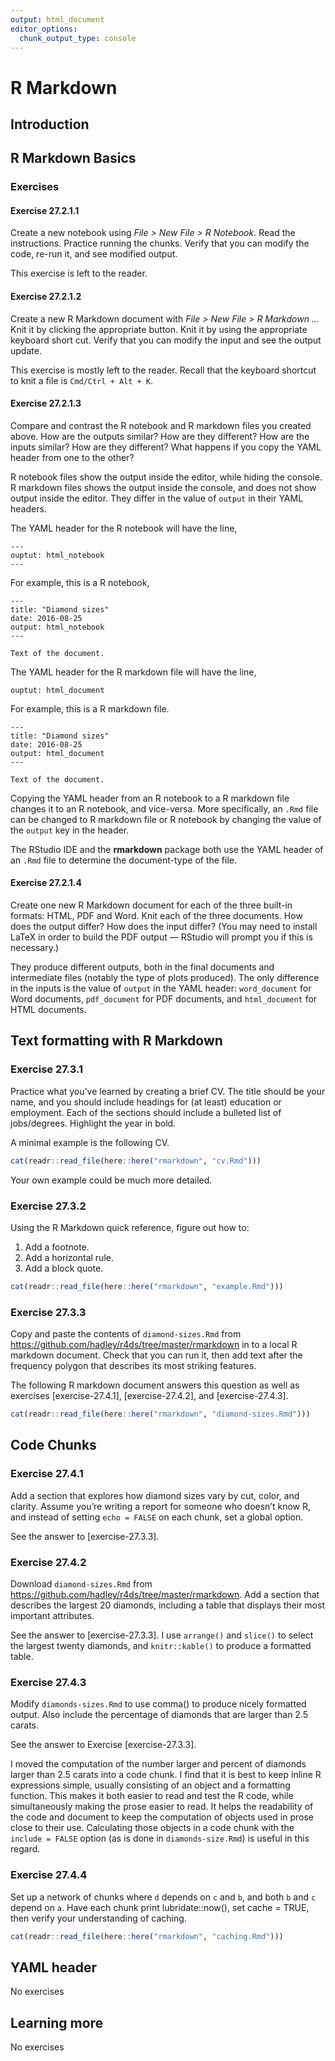 ```yaml
---
output: html_document
editor_options:
  chunk_output_type: console
---
```


# R Markdown

## Introduction

## R Markdown Basics

### Exercises

#### Exercise <span class="exercise-number">27.2.1.1</span> {.unnumbered .exercise}

<div class="question">

Create a new notebook using *File > New File > R Notebook*. Read the instructions. Practice running the chunks. Verify that you can modify the code, re-run it, and see modified output.

</div>

<div class="answer">

This exercise is left to the reader.

</div>

#### Exercise <span class="exercise-number">27.2.1.2</span> {.unnumbered .exercise}

<div class="question">
Create a new R Markdown document with *File > New File > R Markdown ...* Knit it by clicking the appropriate button. Knit it by using the appropriate keyboard short cut. Verify that you can modify the input and see the output update.
</div>

<div class="answer">

This exercise is mostly left to the reader.
Recall that the keyboard shortcut to knit a file is `Cmd/Ctrl + Alt + K`.

</div>

#### Exercise <span class="exercise-number">27.2.1.3</span> {.unnumbered .exercise}

<div class="question">
Compare and contrast the R notebook and R markdown files you created above. How are the outputs similar? How are they different? How are the inputs similar? How are they different? What happens if you copy the YAML header from one to the other?
</div>

<div class="answer">

R notebook files show the output inside the editor, while hiding the console. R markdown files shows the output inside the console, and does not show output inside the editor.
They differ in the value of `output` in their YAML headers.

The YAML header for the R notebook will have the line,
```
---
ouptut: html_notebook
---
```
For example, this is a R notebook,
```
---
title: "Diamond sizes"
date: 2016-08-25
output: html_notebook
---

Text of the document.
```

The YAML header for the R markdown file will have the line,
```
ouptut: html_document
```
For example, this is a R markdown file.
```
---
title: "Diamond sizes"
date: 2016-08-25
output: html_document
---

Text of the document.
```

Copying the YAML header from an R notebook to a R markdown file changes it to an R notebook, and vice-versa.
More specifically, an `.Rmd` file can be changed to R markdown file or R notebook by changing the value of the `output` key in the header.

The RStudio IDE and the **rmarkdown** package both use the YAML header of an `.Rmd` file to determine the document-type of the file.

</div>

#### Exercise <span class="exercise-number">27.2.1.4</span> {.unnumbered .exercise}

<div class="question">

Create one new R Markdown document for each of the three built-in formats:
HTML, PDF and Word. Knit each of the three documents. How does the output
differ? How does the input differ? (You may need to install LaTeX in order to
build the PDF output — RStudio will prompt you if this is necessary.)

</div>

<div class="answer">

They produce different outputs, both in the final documents and intermediate
files (notably the type of plots produced). The only difference in the inputs
is the value of `output` in the YAML header: `word_document` for Word
documents, `pdf_document` for PDF documents, and `html_document` for HTML
documents.

</div>

## Text formatting with R Markdown

### Exercise <span class="exercise-number">27.3.1</span> {.unnumbered .exercise}

<div class="question">
Practice what you’ve learned by creating a brief CV. The title should be your name, and you should include headings for (at least) education or employment. Each of the sections should include a bulleted list of jobs/degrees. Highlight the year in bold.
</div>

<div class="answer">

A minimal example is the following CV.
```r
cat(readr::read_file(here::here("rmarkdown", "cv.Rmd")))
```

Your own example could be much more detailed.

</div>

### Exercise <span class="exercise-number">27.3.2</span> {.unnumbered .exercise}

<div class="question">

Using the R Markdown quick reference, figure out how to:

1.  Add a footnote.
1.  Add a horizontal rule.
1.  Add a block quote.

</div>

<div class="answer">

```r
cat(readr::read_file(here::here("rmarkdown", "example.Rmd")))
```

</div>

### Exercise <span class="exercise-number">27.3.3</span> {.unnumbered .exercise}

<div class="question">
Copy and paste the contents of `diamond-sizes.Rmd` from <https://github.com/hadley/r4ds/tree/master/rmarkdown> in to a local R markdown document. Check that you can run it, then add text after the frequency polygon that describes its most striking features.
</div>

<div class="answer">

The following R markdown document answers this question as well as exercises [exercise-27.4.1], [exercise-27.4.2], and [exercise-27.4.3].

```r
cat(readr::read_file(here::here("rmarkdown", "diamond-sizes.Rmd")))
```

</div>

## Code Chunks

### Exercise <span class="exercise-number">27.4.1</span> {.unnumbered .exercise}

<div class="question">
Add a section that explores how diamond sizes vary by cut, color, and clarity. 
Assume you’re writing a report for someone who doesn’t know R, and instead of 
setting `echo = FALSE` on each chunk, set a global option.
</div>

<div class="answer">
See the answer to [exercise-27.3.3].
</div>

### Exercise <span class="exercise-number">27.4.2</span> {.unnumbered .exercise}

<div class="question">
Download `diamond-sizes.Rmd` from <https://github.com/hadley/r4ds/tree/master/rmarkdown>. Add a section that describes the largest 20 diamonds, including a table that displays their most important attributes.
</div>

<div class="answer">

See the answer to [exercise-27.3.3].
I use `arrange()` and `slice()` to select the largest twenty diamonds, and 
`knitr::kable()` to produce a formatted table.

</div>

### Exercise <span class="exercise-number">27.4.3</span> {.unnumbered .exercise}

<div class="question">
Modify `diamonds-sizes.Rmd` to use comma() to produce nicely formatted output. Also include the percentage of diamonds that are larger than 2.5 carats.
</div>

<div class="answer">

See the answer to Exercise [exercise-27.3.3].

I moved the computation of the number larger and percent of diamonds larger than 2.5 carats into a code chunk.
I find that it is best to keep inline R expressions simple, usually consisting of an object and a formatting function.
This makes it both easier to read and test the R code, while simultaneously making the prose easier to read.
It helps the readability of the code and document to keep the computation of objects used in prose close to their use.
Calculating those objects in a code chunk with the `include = FALSE` option (as is done in `diamonds-size.Rmd`) is useful in this regard.

</div>

### Exercise <span class="exercise-number">27.4.4</span> {.unnumbered .exercise}

<div class="question">

Set up a network of chunks where `d` depends on `c` and `b`, and both `b` and `c` depend on `a`. Have each chunk print lubridate::now(), set cache = TRUE, then verify your understanding of caching.

</div>

<div class="answer">

```r
cat(readr::read_file(here::here("rmarkdown", "caching.Rmd")))
```

</div>

## YAML header

No exercises

## Learning more

No exercises
